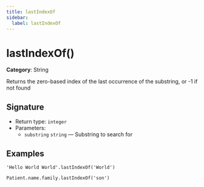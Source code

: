```yaml
---
title: lastIndexOf
sidebar:
  label: lastIndexOf
---
```


# lastIndexOf()

**Category**: String

Returns the zero-based index of the last occurrence of the substring, or -1 if not found

## Signature

- Return type: `integer`
- Parameters:
  - `substring` `string` — Substring to search for

## Examples

```fhirpath
'Hello World World'.lastIndexOf('World')
```

```fhirpath
Patient.name.family.lastIndexOf('son')
```

